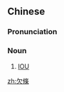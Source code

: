 {{also|欠条}}
==Chinese==
{{zh-forms|s=欠条}}

===Pronunciation===
{{zh-pron
|m=qiàntiáo
|cat=n
}}

===Noun===
{{zh-noun}}
# [[IOU]]

[[zh:欠條]]